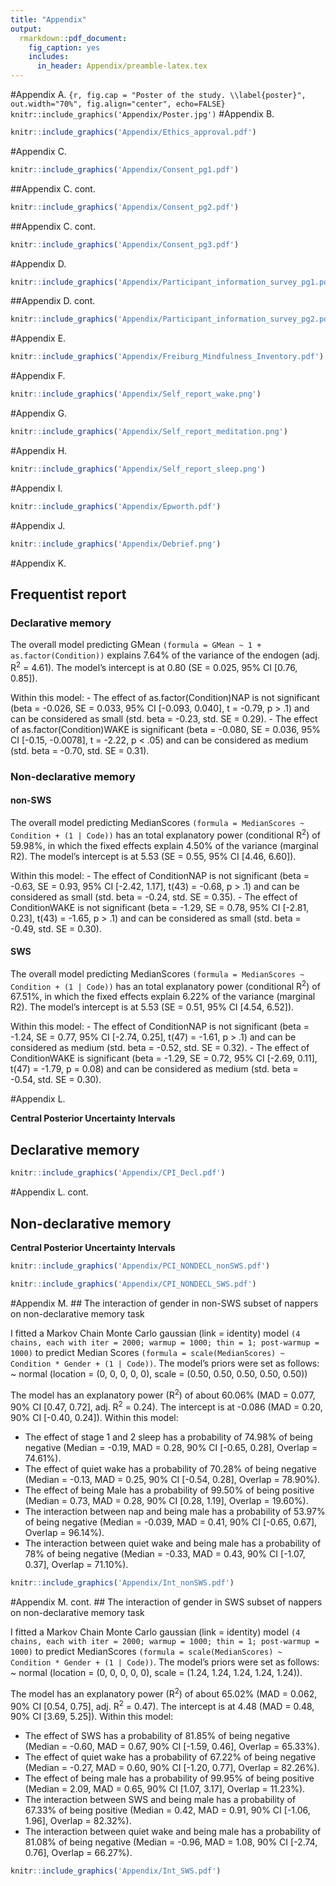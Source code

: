 ```yaml
---
title: "Appendix"
output:
  rmarkdown::pdf_document:
    fig_caption: yes        
    includes:  
      in_header: Appendix/preamble-latex.tex
---
```

#Appendix A.
```{r, fig.cap = "Poster of the study. \\label{poster}", out.width="70%", fig.align="center", echo=FALSE}
knitr::include_graphics('Appendix/Poster.jpg')
```
\newpage
#Appendix B.
```r
knitr::include_graphics('Appendix/Ethics_approval.pdf')
```
\newpage
#Appendix C.
```r
knitr::include_graphics('Appendix/Consent_pg1.pdf')
```
##Appendix C. cont.
```r
knitr::include_graphics('Appendix/Consent_pg2.pdf')
```
##Appendix C. cont.
```r
knitr::include_graphics('Appendix/Consent_pg3.pdf')
```
\newpage
#Appendix D.
```r
knitr::include_graphics('Appendix/Participant_information_survey_pg1.pdf')
```
##Appendix D. cont.
```r
knitr::include_graphics('Appendix/Participant_information_survey_pg2.pdf')
```
\newpage
#Appendix E.
```r
knitr::include_graphics('Appendix/Freiburg_Mindfulness_Inventory.pdf')
```
\newpage
#Appendix F.
```r
knitr::include_graphics('Appendix/Self_report_wake.png')
```
\newpage
#Appendix G.
```r
knitr::include_graphics('Appendix/Self_report_meditation.png')
```
\newpage
#Appendix H.
```r
knitr::include_graphics('Appendix/Self_report_sleep.png')
```
\newpage
#Appendix I.
```r
knitr::include_graphics('Appendix/Epworth.pdf')
```
\newpage
#Appendix J.
```r
knitr::include_graphics('Appendix/Debrief.png')
```
\newpage
#Appendix K.

## Frequentist report

### Declarative memory

The overall model predicting GMean `(formula = GMean ~ 1 + as.factor(Condition))` explains 7.64% of the variance of the endogen (adj. R^2^ = 4.61). The model's intercept is at 0.80 (SE = 0.025, 95% CI [0.76, 0.85]).

Within this model:
   - The effect of as.factor(Condition)NAP is not significant (beta = -0.026, SE = 0.033, 95% CI [-0.093, 0.040], t = -0.79, p > .1) and can be considered as small (std. beta = -0.23, std. SE = 0.29).
   - The effect of as.factor(Condition)WAKE is significant (beta = -0.080, SE = 0.036, 95% CI [-0.15, -0.0078], t = -2.22, p < .05) and can be considered as medium (std. beta = -0.70, std. SE = 0.31).

### Non-declarative memory

#### non-SWS

The overall model predicting MedianScores `(formula = MedianScores ~ Condition + (1 | Code))` has an total explanatory power (conditional R^2^) of 59.98%, in which the fixed effects explain 4.50% of the variance (marginal R2). The model's intercept is at 5.53 (SE = 0.55, 95% CI [4.46, 6.60]).

Within this model:
   - The effect of ConditionNAP is not significant (beta = -0.63, SE = 0.93, 95% CI [-2.42, 1.17], t(43) = -0.68, p > .1) and can be considered as small (std. beta = -0.24, std. SE = 0.35).
   - The effect of ConditionWAKE is not significant (beta = -1.29, SE = 0.78, 95% CI [-2.81, 0.23], t(43) = -1.65, p > .1) and can be considered as small (std. beta = -0.49, std. SE = 0.30).

#### SWS

The overall model predicting MedianScores `(formula = MedianScores ~ Condition + (1 | Code))` has an total explanatory power (conditional R^2^) of 67.51%, in which the fixed effects explain 6.22% of the variance (marginal R2). The model's intercept is at 5.53 (SE = 0.51, 95% CI [4.54, 6.52]).

Within this model:
   - The effect of ConditionNAP is not significant (beta = -1.24, SE = 0.77, 95% CI [-2.74, 0.25], t(47) = -1.61, p > .1) and can be considered as medium (std. beta = -0.52, std. SE = 0.32).
   - The effect of ConditionWAKE is significant (beta = -1.29, SE = 0.72, 95% CI [-2.69, 0.11], t(47) = -1.79, p = 0.08) and can be considered as medium (std. beta = -0.54, std. SE = 0.30).

\newpage
#Appendix L.

**Central Posterior Uncertainty Intervals**

## Declarative memory

```r
knitr::include_graphics('Appendix/CPI_Decl.pdf')
```
\newpage
#Appendix L. cont.

## Non-declarative memory

**Central Posterior Uncertainty Intervals**
```r
knitr::include_graphics('Appendix/PCI_NONDECL_nonSWS.pdf')
```

```r
knitr::include_graphics('Appendix/CPI_NONDECL_SWS.pdf')
```
\newpage
#Appendix M.
## The interaction of gender in non-SWS subset of nappers on non-declarative memory task

I fitted a Markov Chain Monte Carlo gaussian (link = identity) model `(4 chains, each with iter = 2000; warmup = 1000; thin = 1; post-warmup = 1000)` to predict Median Scores `(formula = scale(MedianScores) ~ Condition * Gender + (1 | Code))`. The model's priors were set as follows: ~ normal (location = (0, 0, 0, 0, 0), scale = (0.50, 0.50, 0.50, 0.50, 0.50))

The model has an explanatory power (R^2^) of about 60.06% (MAD = 0.077, 90% CI [0.47, 0.72], adj. R^2^ = 0.24). The intercept is at -0.086 (MAD = 0.20, 90% CI [-0.40, 0.24]). Within this model:

  - The effect of stage 1 and 2 sleep has a probability of 74.98% of being negative (Median = -0.19, MAD = 0.28, 90% CI [-0.65, 0.28], Overlap = 74.61%).
  - The effect of quiet wake has a probability of 70.28% of being negative (Median = -0.13, MAD = 0.25, 90% CI [-0.54, 0.28], Overlap = 78.90%).
  - The effect of being Male has a probability of 99.50% of being positive (Median = 0.73, MAD = 0.28, 90% CI [0.28, 1.19], Overlap = 19.60%).
  - The interaction between nap and being male has a probability of 53.97% of being negative (Median = -0.039, MAD = 0.41, 90% CI [-0.65, 0.67], Overlap = 96.14%).
  - The interaction between quiet wake and being male has a probability of 78% of being negative (Median = -0.33, MAD = 0.43, 90% CI [-1.07, 0.37], Overlap = 71.10%).

```r
knitr::include_graphics('Appendix/Int_nonSWS.pdf')
```
\newpage

#Appendix M. cont.
## The interaction of gender in SWS subset of nappers on non-declarative memory task

I fitted a Markov Chain Monte Carlo gaussian (link = identity) model `(4 chains, each with iter = 2000; warmup = 1000; thin = 1; post-warmup = 1000)` to predict MedianScores `(formula = scale(MedianScores) ~ Condition * Gender + (1 | Code))`. The model's priors were set as follows: ~ normal (location = (0, 0, 0, 0, 0), scale = (1.24, 1.24, 1.24, 1.24, 1.24)).

The model has an explanatory power (R^2^) of about 65.02% (MAD = 0.062, 90% CI [0.54, 0.75], adj. R^2^ = 0.47). The intercept is at 4.48 (MAD = 0.48, 90% CI [3.69, 5.25]). Within this model:

  - The effect of SWS has a probability of 81.85% of being negative (Median = -0.60, MAD = 0.67, 90% CI [-1.59, 0.46], Overlap = 65.33%).
  - The effect of quiet wake has a probability of 67.22% of being negative (Median = -0.27, MAD = 0.60, 90% CI [-1.20, 0.77], Overlap = 82.26%).
  - The effect of being male has a probability of 99.95% of being positive (Median = 2.09, MAD = 0.65, 90% CI [1.07, 3.17], Overlap = 11.23%).
  - The interaction between SWS and being male has a probability of 67.33% of being positive (Median = 0.42, MAD = 0.91, 90% CI [-1.06, 1.96], Overlap = 82.32%).
  - The interaction between quiet wake and being male has a probability of 81.08% of being negative (Median = -0.96, MAD = 1.08, 90% CI [-2.74, 0.76], Overlap = 66.27%).
  
```r
knitr::include_graphics('Appendix/Int_SWS.pdf')
```
\newpage